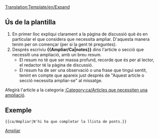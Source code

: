 <noinclude>[[Translation:Template/en/Expand]]</noinclude>{{ca/Metacaixa d'avís| tipus = informació
| imatge= en/Manual/Base Set/Paper-plus.png
| text  = Aquest article o secció necessita '''ampliar-se'''.<br/>{{{1|}}}
<div style="font-size: 80%">
* Podeu trobar més informació sobre què és necessari ampliar exactament a la pàgina de discussió d'aquest article.
* Recorde utilitzar el [[ca/Wiki/Manual d'Estil|manual d'estil]]
* Lleve aquesta plantilla quan s'hagi ampliat l'article.
</div>
}}<includeonly>{{{2|[[Category:ca/Articles que necessiten una ampliació]]}}}</includeonly><noinclude>

==Ús de la plantilla==
#En primer lloc expliqui clarament a la pàgina de discussió què és en particular el que considera que necessita ampliar. D'aquesta manera tenim per on començar (per si la gent té preguntes).
#Després escriviu '''<nowiki>{{</nowiki>Ampliar/Ca|notes<nowiki>}}</nowiki>''' dins l'article o secció que necessiti una ampliació, amb un breu resum.
#*El resum no té que ser massa profund, recorde que és per al lector, el redactor té la pàgina de discussió.
#*El resum ha de ser una observació o una frase que tingui sentit, tenint en compte que apareix just després de "Aquest article o secció necessita ampliar-se" al missatge.

Afegirà l'article a la categoria [[:Category:ca/Articles que necessiten una ampliació]].

==Exemple==
<pre>{{ca/Ampliar|N'hi ha que completar la llista de ponts.}}</pre>
{{ca/Ampliar|N'hi ha que completar la llista de ponts.|2=}}

[[Category:ca/Manual/Base Set/Caixes de missatges|Ampliar]]</noinclude>